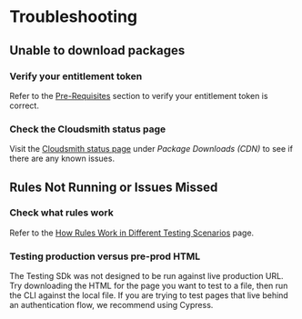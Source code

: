 # Troubleshooting

## Unable to download packages

### Verify your entitlement token

Refer to the [Pre-Requisites](./get-started#pre-requisites) section to verify your entitlement token is correct.

### Check the Cloudsmith status page

Visit the [Cloudsmith status page](https://status.cloudsmith.io/) under _Package Downloads (CDN)_ to see if there are
any known issues.

## Rules Not Running or Issues Missed

### Check what rules work

Refer to the [How Rules Work in Different Testing Scenarios](./about_our_rules) page.

### Testing production versus pre-prod HTML

The Testing SDk was not designed to be run against live production URL. Try downloading the HTML for the page you want to test to a file, then run the CLI against the local file. If you are trying to test pages that live behind an authentication flow, we recommend using Cypress. 
